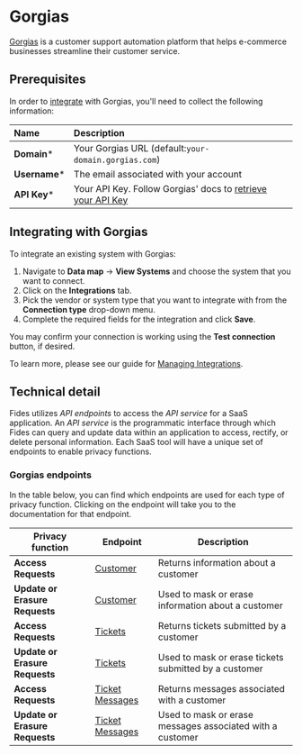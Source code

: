 # Gorgias
[Gorgias](https://www.gorgias.com/) is a customer support automation platform that helps e-commerce businesses streamline their customer service.

## Prerequisites

In order to [integrate](../) with Gorgias, you'll need to collect the following information:

| Name                       | Description                                                                                                                             |
| :------------------------- | :-------------------------------------------------------------------------------------------------------------------------------------- |
| **Domain***                | Your Gorgias URL (default:`your-domain.gorgias.com`) |
| **Username***              | The email associated with your account |
| **API Key***               | Your API Key. Follow Gorgias' docs to [retrieve your API Key](https://developers.gorgias.com/docs/access-tokens-api-keys) |


## Integrating with Gorgias
To integrate an existing system with Gorgias:

1. Navigate to **Data map** → **View Systems** and choose the system that you want to connect.
2. Click on the **Integrations** tab.
3. Pick the vendor or system type that you want to integrate with from the **Connection type** drop-down menu.
4. Complete the required fields for the integration and click **Save**. 

You may confirm your connection is working using the **Test connection** button, if desired.

To learn more, please see our guide for [Managing Integrations](/user-guides/integrations/manage-integrations).

## Technical detail 

Fides utilizes _API endpoints_ to access the _API service_ for a SaaS application. An _API service_ is the programmatic interface through which Fides can query and update data within an application to access, rectify, or delete personal information. Each SaaS tool will have a unique set of endpoints to enable privacy functions. 

### Gorgias endpoints
In the table below, you can find which endpoints are used for each type of privacy function. Clicking on the endpoint will take you to the documentation for that endpoint.

| Privacy function | Endpoint | Description |
|----|----|----|
| **Access Requests**           | [Customer](https://developers.gorgias.com/reference/get_api-customers) | Returns information about a customer |
| **Update or Erasure Requests** | [Customer](https://developers.gorgias.com/reference/put_api-customers-id) | Used to mask or erase information about a customer  |
| **Access Requests**           | [Tickets](https://developers.gorgias.com/reference/get_api-tickets) | Returns tickets submitted by a customer |
| **Update or Erasure Requests** | [Tickets](https://developers.gorgias.com/reference/put_api-tickets-id) | Used to mask or erase tickets submitted by a customer |
| **Access Requests**           | [Ticket Messages](https://developers.gorgias.com/reference/get_api-messages) | Returns messages associated with a customer |
| **Update or Erasure Requests** | [Ticket Messages](https://developers.gorgias.com/reference/put_api-tickets-ticket-id-messages-id) | Used to mask or erase messages associated with a customer |
